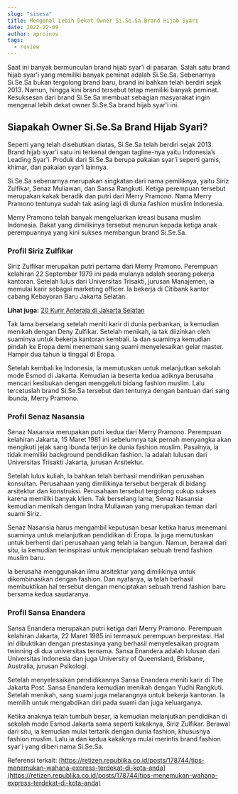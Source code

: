```yaml
---
slug: "sisesa"
title: Mengenal Lebih Dekat Owner Si.Se.Sa Brand Hijab Syari
date: 2022-22-09
author: aproinov
tags:
  - review
---
```


Saat ini banyak bermunculan brand hijab syar'i di pasaran. Salah satu brand hijab syar'i yang memiliki banyak peminat adalah Si.Se.Sa. Sebenarnya Si.Se.Sa bukan tergolong brand baru, brand ini bahkan telah berdiri sejak 2013. Namun, hingga kini brand tersebut tetap memiliki banyak peminat. Kesuksesan dari brand Si.Se.Sa membuat sebagian masyarakat ingin mengenal lebih dekat owner Si.Se.Sa brand hijab syar'i ini. 

## Siapakah Owner Si.Se.Sa Brand Hijab Syari?

Seperti yang telah disebutkan diatas, Si.Se.Sa telah berdiri sejak 2013. Brand hijab syar'i satu ini terkenal dengan tagline-nya yaitu Indonesia’s Leading Syar'i. Produk dari Si.Se.Sa berupa pakaian syar'i seperti gamis, khimar, dan pakaian syar'i lainnya. 

Si.Se.Sa sebenarnya merupakan singkatan dari nama pemiliknya, yaitu Siriz Zulfikar, Senaz Muliawan, dan Sansa Rangkuti. Ketiga perempuan tersebut merupakan kakak beradik dan putri dari Merry Pramono. Nama Merry Pramono tentunya sudah tak asing lagi di dunia fashion muslim Indonesia. 

Merry Pramono telah banyak mengeluarkan kreasi busana muslim Indonesia. Bakat yang dimilikinya tersebut menurun kepada ketiga anak perempuannya yang kini sukses membangun brand Si.Se.Sa.

### Profil Siriz Zulfikar

Siriz Zulfikar merupakan putri pertama dari Merry Pramono. Perempuan kelahiran 22 September 1979 ini pada mulanya adalah seorang pekerja kantoran. Setelah lulus dari Universitas Trisakti, jurusan Manajemen, ia memulai karir sebagai marketing officer. Ia bekerja di Citibank kantor cabang Kebayoran Baru Jakarta Selatan. 

**Lihat juga:** [20 Kurir Anteraja di Jakarta Selatan](https://news.google.com/articles/CAIiEEn5NKBiHB5_BQiMWuhiMUUqGQgEKhAIACoHCAow8MqmCzDY1b4DMP2gkAc?uo=CAUiQ2h0dHBzOi8vcGFrZXRtdS5jb20vaW5pLTIwLW91dGxldC1hbnRlcmFqYS1kaS1rb3RhLWpha2FydGEtc2VsYXRhbi_SAQA&hl=en-ID&gl=ID&ceid=ID%3Aen)

Tak lama berselang setelah meniti karir di dunia perbankan, ia kemudian menikah dengan Deny Zulfikar. Setelah menikah, ia tak diizinkan oleh suaminya untuk bekerja kantoran kembali. Ia dan suaminya kemudian pindah ke Eropa demi menemani sang suami menyelesaikan gelar master. Hampir dua tahun ia tinggal di Eropa. 

Setelah kembali ke Indonesia, Ia memutuskan untuk melanjutkan sekolah mode Esmod di Jakarta. Kemudian ia beserta kedua adiknya berusaha mencari kesibukan dengan menggeluti bidang fashion muslim. Lalu tercetuslah brand Si.Se.Sa tersebut dan tentunya dengan bantuan dari sang ibunda, Merry Pramono.

### Profil Senaz Nasansia

Senaz Nasansia merupakan putri kedua dari Merry Pramono. Perempuan kelahiran Jakarta, 15 Maret 1981 ini sebelumnya tak pernah menyangka akan mengikuti jejak sang ibunda terjun ke dunia fashion muslim. Pasalnya, ia tidak memiliki background pendidikan fashion. Ia adalah lulusan dari Universitas Trisakti Jakarta, jurusan Arsitektur. 

Setelah lulus kuliah, Ia bahkan telah berhasil mendirikan perusahan konsultan. Perusahaan yang dimilikinya tersebut bergerak di bidang arsitektur dan konstruksi. Perusahaan tersebut tergolong cukup sukses karena memiliki banyak klien. Tak berselang lama, Senaz Nasansia kemudian menikah dengan Indra Muliawan yang merupakan teman dari suami Siriz. 

Senaz Nasansia harus mengambil keputusan besar ketika harus menemani suaminya untuk melanjutkan pendidikan di Eropa. Ia juga memutuskan untuk berhenti dari perusahaan yang telah ia bangun. Namun, berawal dari situ, ia kemudian terinspirasi untuk menciptakan sebuah trend fashion muslim baru. 

Ia berusaha menggunakan ilmu arsitektur yang dimilikinya untuk dikombinasikan dengan fashion. Dan nyatanya, ia telah berhasil membuktikan hal tersebut dengan menciptakan sebuah trend fashion baru bersama kedua saudaranya.

### Profil Sansa Enandera

Sansa Enandera merupakan putri ketiga dari Merry Pramono. Perempuan kelahiran Jakarta, 22 Maret 1985 ini termasuk perempuan berprestasi. Hal ini dibuktikan dengan prestasinya yang berhasil menyelesaikan program twinning di dua universitas ternama. Sansa Enandera adalah lulusan dari Universitas Indonesia dan juga University of Queensland, Brisbane, Australia, jurusan Psikologi. 

Setelah menyelesaikan pendidikannya Sansa Enandera meniti karir di The Jakarta Post. Sansa Enandera kemudian menikah dengan Yudhi Rangkuti. Setelah menikah, sang suami juga melarangnya untuk bekerja kantoran. Ia memilih untuk mengabdikan diri pada suami dan juga keluarganya. 

Ketika anaknya telah tumbuh besar, ia kemudian melanjutkan pendidikan di sekolah mode Esmod Jakarta sama seperti kakaknya, Siriz Zulfikar. Berawal dari situ, ia kemudian mulai tertarik dengan dunia fashion, khususnya fashion muslim. Lalu ia dan kedua kakaknya mulai merintis brand fashion syar'i yang diberi nama Si.Se.Sa.

Referensi terkait: [https://retizen.republika.co.id/posts/178744/tips-menemukan-wahana-express-terdekat-di-kota-anda](https://retizen.republika.co.id/posts/178744/tips-menemukan-wahana-express-terdekat-di-kota-anda)
